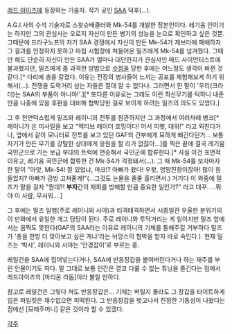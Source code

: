 [[레드 아이즈]]에 등장하는 기술자. 작가 공인 [[SAA]] 덕후(…).

A.G.I.사의 수석 기술자로 스왓슈배클러와 Mk-54를 개발한 장본인이다.
레기움 인이기는 하지만 그의 관심사는 오로지 자신이 만든 병기의 성능을 눈으로 확인하고 싶은 것뿐. 그때문에 드라구노프의 차기 SAA 경쟁에서 자신이 만든 Mk-54가 제브라에 패배하자 그 결과를 인정하지 못하고 마침 시험장에 쳐들어온 밀즈에게 Mk-54를 넘겨줬다. 그때만 해도 단순히 자신이 만든 SAA가 얼마나 대단한지가 관심사인 매드 사이언티스트에 불과했지만, 밀즈에게 좀 과격한 방법으로 [[수정]]을 당한 후에는 어느정도 생각이 바뀐 것 같다.[* 다리에 총을 갈겼다. 이유는 전장의 병사들이 느끼는 공포를 체험해보게 하기 위해서(…). 전쟁을 도락거리 삼는 자들은 절대 알 수 없다나. 그러면서 한 말이 '우리(크라더)는 SAA의 부품이 아니야!'.][* 또다른 이유로는 그래도 이런 최신무기를 턱하니 내준만큼 나중에 있을 후환을 대비해 협박당한 걸로 보이게 하려는 밀즈의 의도도 있었다.]

그 후 천연덕스럽게 밀즈와 레이니의 전투를 참관하지만 그 과정에서 여러차례 병크[* 레이니가 쏜 미사일을 보고 "액티브 레이더 호밍이다! 어서 피햇, 대위!" 라고 외친다거나, 옆에서 같이 모니터로 전투를 보고 있던 GAF의 간부에게 묘하게 뻐긴다던가… 보통 자기가 만든 무기를 강탈한 상대에게 응원을 할 리가 없잖아…]를 찍은 끝에 결국 레기움 국민군으로 가는 보급 부대의 트럭에 편승해서 국민군에 합류한다.[* 사실 이건 표면적 이유고, 레기움 국민군에 합류한 건 Mk-54가 걱정돼서(…). 그 때 Mk-54를 보자마자 한 말이 "아앗, Mk-54! 잘 있었냐, 마크!? 아빠가 왔다! 우왓, 엉망진창이잖아! 많이 힘들었지? 아빠가 금방 고쳐줄게!"(…그것도 눈물을 줄줄 흘리면서.) 거기다 이 와중에 밀즈가 말을 걸자 "뭔데?! '''부자'''간의 재회를 방해할 만큼 중요한 일인가?" 라고 대꾸. …뭐야 이 사람, 무서워….]

그 후에는 밀즈 일행(주로 레이니와 사야)과 티격태격하면서 시종일관 우울한 분위기의 이 만화에서 유일한 개그 담당이 된다. 주로 레이니와 투닥거리는 게 일이지만 밀즈 앞에서는 꼼짝도 못한다(GAF의 SAA라는 이유로 레이니의 기체를 튠해주길 거부하다 밀즈가 '총을 한방 더 맞아보고 싶은 게냐'라는 뉘앙스의 협박을 받자 바로 숙인다.).
현재 밀즈는 '박사', 레이니와 사야는 '안경잡이'로 부르는 중.

레일건을 SAA에 집어넣는다거나, SAA에 반응장갑을 붙여버린다거나 하는 재주를 부린 인물이기도 하다. 
말 그대로 보통 인간은 결코 다룰 수 없는 튜닝을 즐긴다는 점에서 레드아이즈의 [마리온 라돔]이라 불릴 만하다.

참고로 레일건은 그렇다 쳐도 반응장갑은... 기체는 버틸지 몰라도 그 장갑을 타이트하게 입은 파일럿은 재수없으면 피떡된다. 그 반응장갑을 벗고나서 진정한 기동성이 나왔다는 점에선 [모래주머니] 같은 것이라 할 수 있겠다.

[[각주]]
